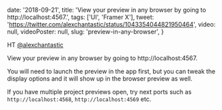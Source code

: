 
  date: '2018-09-21',
  title: 'View your preview in any browser by going to http://localhost:4567.',
  tags: ['UI', 'Framer X'],
  tweet: 'https://twitter.com/alexchantastic/status/1043354044821950464',
  video: null,
  videoPoster: null,
  slug: 'preview-in-any-browser',
}


HT [@alexchantastic](https://twitter.com/alexchantastic)

View your preview in any browser by going to http://localhost:4567.

You will need to launch the preview in the app first, but you can tweak the display options and it will show up in the browser preview as well.

If you have multiple project previews open, try next ports such as `http://localhost:4568`, `http://localhost:4569` etc.
